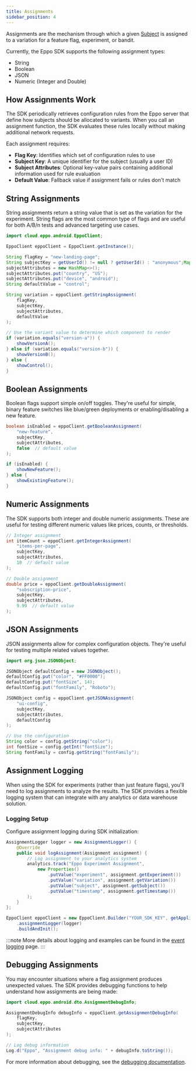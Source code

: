 ```yaml
---
title: Assignments
sidebar_position: 4
---
```



Assignments are the mechanism through which a given [Subject](/sdks/sdk-features/subjects) is assigned to a variation for a feature flag, experiment, or bandit.

Currently, the Eppo SDK supports the following assignment types:

- String
- Boolean
- JSON
- Numeric (Integer and Double)

## How Assignments Work

The SDK periodically retrieves configuration rules from the Eppo server that define how subjects should be allocated to variants. When you call an assignment function, the SDK evaluates these rules locally without making additional network requests.

Each assignment requires:

- **Flag Key**: Identifies which set of configuration rules to use
- **Subject Key**: A unique identifier for the subject (usually a user ID)
- **Subject Attributes**: Optional key-value pairs containing additional information used for rule evaluation
- **Default Value**: Fallback value if assignment fails or rules don't match

## String Assignments

String assignments return a string value that is set as the variation for the experiment. String flags are the most common type of flags and are useful for both A/B/n tests and advanced targeting use cases.

```java
import cloud.eppo.android.EppoClient;

EppoClient eppoClient = EppoClient.getInstance();

String flagKey = "new-landing-page";
String subjectKey = getUserId() != null ? getUserId() : "anonymous";Map<String, Object> 
subjectAttributes = new HashMap<>();
subjectAttributes.put("country", "US");
subjectAttributes.put("device", "android");
String defaultValue = "control";

String variation = eppoClient.getStringAssignment(
    flagKey,
    subjectKey,
    subjectAttributes,
    defaultValue
);

// Use the variant value to determine which component to render
if (variation.equals("version-a")) {
    showVersionA();
} else if (variation.equals("version-b")) {
    showVersionB();
} else {
    showControl();
}
```

## Boolean Assignments

Boolean flags support simple on/off toggles. They're useful for simple, binary feature switches like blue/green deployments or enabling/disabling a new feature.

```java
boolean isEnabled = eppoClient.getBooleanAssignment(
    "new-feature",
    subjectKey,
    subjectAttributes,
    false  // default value
);

if (isEnabled) {
    showNewFeature();
} else {
    showExistingFeature();
}
```

## Numeric Assignments

The SDK supports both integer and double numeric assignments. These are useful for testing different numeric values like prices, counts, or thresholds.

```java
// Integer assignment
int itemCount = eppoClient.getIntegerAssignment(
    "items-per-page",
    subjectKey,
    subjectAttributes,
    10  // default value
);

// Double assignment
double price = eppoClient.getDoubleAssignment(
    "subscription-price",
    subjectKey,
    subjectAttributes,
    9.99  // default value
);
```

## JSON Assignments

JSON assignments allow for complex configuration objects. They're useful for testing multiple related values together.

```java
import org.json.JSONObject;

JSONObject defaultConfig = new JSONObject();
defaultConfig.put("color", "#FF0000");
defaultConfig.put("fontSize", 14);
defaultConfig.put("fontFamily", "Roboto");

JSONObject config = eppoClient.getJSONAssignment(
    "ui-config",
    subjectKey,
    subjectAttributes,
    defaultConfig
);

// Use the configuration
String color = config.getString("color");
int fontSize = config.getInt("fontSize");
String fontFamily = config.getString("fontFamily");
```

## Assignment Logging

When using the SDK for experiments (rather than just feature flags), you'll need to log assignments to analyze the results. The SDK provides a flexible logging system that can integrate with any analytics or data warehouse solution.

### Logging Setup

Configure assignment logging during SDK initialization:

```java
AssignmentLogger logger = new AssignmentLogger() {
    @Override
    public void logAssignment(Assignment assignment) {
        // Log assignment to your analytics system
        analytics.track("Eppo Experiment Assignment",
            new Properties()
                .putValue("experiment", assignment.getExperiment())
                .putValue("variation", assignment.getVariation())
                .putValue("subject", assignment.getSubject())
                .putValue("timestamp", assignment.getTimestamp())
        );
    }
};

EppoClient eppoClient = new EppoClient.Builder("YOUR_SDK_KEY", getApplication())
    .assignmentLogger(logger)
    .buildAndInit();
```

:::note
More details about logging and examples can be found in the [event logging](/sdks/event-logging/) page.
:::

## Debugging Assignments

You may encounter situations where a flag assignment produces unexpected values. The SDK provides debugging functions to help understand how assignments are being made:

```java
import cloud.eppo.android.dto.AssignmentDebugInfo;

AssignmentDebugInfo debugInfo = eppoClient.getAssignmentDebugInfo(
    flagKey,
    subjectKey,
    subjectAttributes
);

// Log debug information
Log.d("Eppo", "Assignment debug info: " + debugInfo.toString());
```

For more information about debugging, see the [debugging documentation](/sdks/sdk-features/debugging-flag-assignment). 
